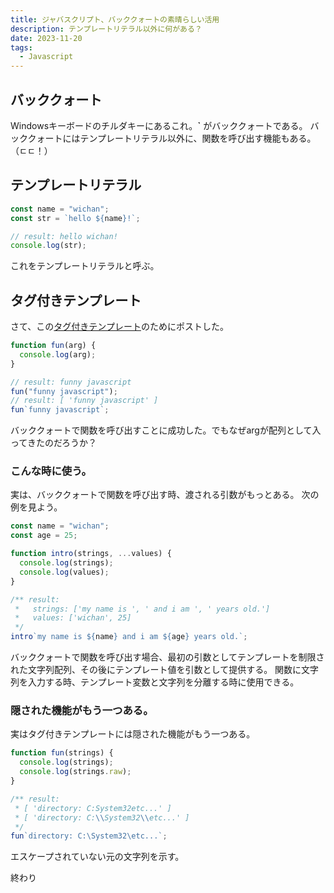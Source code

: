 ```yaml
---
title: ジャバスクリプト、バッククォートの素晴らしい活用
description: テンプレートリテラル以外に何がある？
date: 2023-11-20
tags:
  - Javascript
---
```


## バッククォート

Windowsキーボードのチルダキーにあるこれ。**`** がバッククォートである。
バッククォートにはテンプレートリテラル以外に、関数を呼び出す機能もある。（ㄷㄷ！）

## テンプレートリテラル

```javascript showLineNumbers
const name = "wichan";
const str = `hello ${name}!`;

// result: hello wichan!
console.log(str);
```

これをテンプレートリテラルと呼ぶ。

## タグ付きテンプレート

さて、この[タグ付きテンプレート](https://tc39wiki.calculist.org/es6/template-strings/)のためにポストした。

```javascript showLineNumbers
function fun(arg) {
  console.log(arg);
}

// result: funny javascript
fun("funny javascript");
// result: [ 'funny javascript' ]
fun`funny javascript`;
```

バッククォートで関数を呼び出すことに成功した。でもなぜargが配列として入ってきたのだろうか？

### こんな時に使う。

実は、バッククォートで関数を呼び出す時、渡される引数がもっとある。
次の例を見よう。

```javascript showLineNumbers
const name = "wichan";
const age = 25;

function intro(strings, ...values) {
  console.log(strings);
  console.log(values);
}

/** result:
 *   strings: ['my name is ', ' and i am ', ' years old.']
 *   values: ['wichan', 25]
 */
intro`my name is ${name} and i am ${age} years old.`;
```

バッククォートで関数を呼び出す場合、最初の引数としてテンプレートを制限された文字列配列、その後にテンプレート値を引数として提供する。
関数に文字列を入力する時、テンプレート変数と文字列を分離する時に使用できる。

### 隠された機能がもう一つある。

実はタグ付きテンプレートには隠された機能がもう一つある。

```javascript showLineNumbers
function fun(strings) {
  console.log(strings);
  console.log(strings.raw);
}

/** result:
 * [ 'directory: C:System32etc...' ]
 * [ 'directory: C:\\System32\\etc...' ]
 */
fun`directory: C:\System32\etc...`;
```

エスケープされていない元の文字列を示す。

終わり
